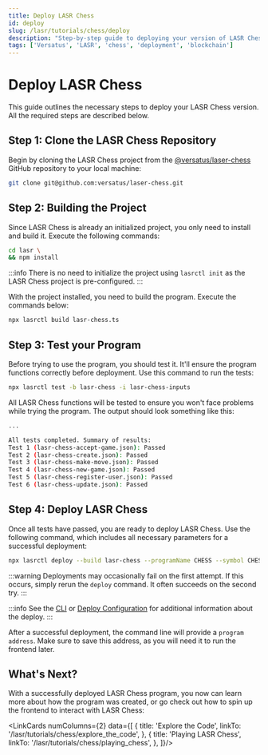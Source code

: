 ```yaml
---
title: Deploy LASR Chess
id: deploy
slug: /lasr/tutorials/chess/deploy
description: "Step-by-step guide to deploying your version of LASR Chess on the Versatus LASR network."
tags: ['Versatus', 'LASR', 'chess', 'deployment', 'blockchain']
---
```



# Deploy LASR Chess

This guide outlines the necessary steps to deploy your LASR Chess version. All the required steps are described below.

## Step 1: Clone the LASR Chess Repository

Begin by cloning the LASR Chess project from the [@versatus/laser-chess](https://github.com/versatus/laser-chess) GitHub repository to your local machine:

```sh copy
git clone git@github.com:versatus/laser-chess.git
```

## Step 2: Building the Project

Since LASR Chess is already an initialized project, you only need to install and build it. Execute the following commands:

```sh copy
cd lasr \
&& npm install
```

:::info
There is no need to initialize the project using `lasrctl init` as the LASR Chess project is pre-configured.
:::

With the project installed, you need to build the program. Execute the commands below:

```sh copy
npx lasrctl build lasr-chess.ts
```

## Step 3: Test your Program

Before trying to use the program, you should test it. It'll ensure the program functions correctly before deployment. Use this command to run the tests:

```sh copy
npx lasrctl test -b lasr-chess -i lasr-chess-inputs
```

All LASR Chess functions will be tested to ensure you won't face problems while trying the program. The output should look something like this:

```sh copy
...

All tests completed. Summary of results:
Test 1 (lasr-chess-accept-game.json): Passed
Test 2 (lasr-chess-create.json): Passed
Test 3 (lasr-chess-make-move.json): Passed
Test 4 (lasr-chess-new-game.json): Passed
Test 5 (lasr-chess-register-user.json): Passed
Test 6 (lasr-chess-update.json): Passed
```

## Step 4: Deploy LASR Chess

Once all tests have passed, you are ready to deploy LASR Chess. Use the following command, which includes all necessary parameters for a successful deployment:

```sh copy
npx lasrctl deploy --build lasr-chess --programName CHESS --symbol CHESS --initializedSupply 5 --totalSupply 5
```

:::warning
Deployments may occasionally fail on the first attempt. If this occurs, simply rerun the `deploy` command. It often succeeds on the second try.
:::

:::info
See the [CLI](/lasr/lasr_guides/cli) or [Deploy Configuration](/lasr/lasr_guides/deploy_configuration) for additional information about the deploy.
:::

After a successful deployment, the command line will provide a `program address`. Make sure to save this address, as you will need it to run the frontend later.


## What's Next?

With a successfully deployed LASR Chess program, you now can learn more about how the program was created, or go check out how to spin up the frontend to interact with LASR Chess:

<LinkCards numColumns={2} data={[
  { 
    title: 'Explore the Code',
    linkTo: '/lasr/tutorials/chess/explore_the_code',
  },
  { 
    title: 'Playing LASR Chess',
    linkTo: '/lasr/tutorials/chess/playing_chess',
  },
]}/>
